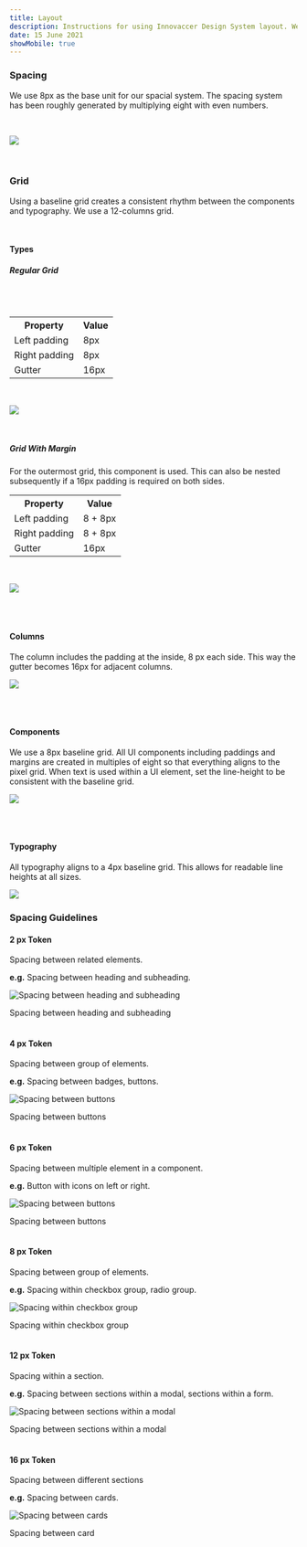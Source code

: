 ```yaml
---
title: Layout
description: Instructions for using Innovaccer Design System layout. We use 8px as the base unit for our spacial system.
date: 15 June 2021
showMobile: true
---
```


### Spacing

We use 8px as the base unit for our spacial system. The spacing system has been roughly generated by multiplying eight with even numbers.

<Message
  appearance='info'
  description='12px is an outlier to the rule. This special padding amount allows for better alignment of stacked items while giving elements enough room to breathe.'
/>

<br />

![](./images/spacing.png)

<br />

### Grid

Using a baseline grid creates a consistent rhythm between the components and typography. We use a 12-columns grid.

<br />

#### Types

##### Regular Grid
<br/>
<br/>

<table style={{width: "100%"}}>
  <tbody>
    <tr>
      <th style={{width:"50%",  textAlign: "left"}}>Property</th>
      <th style={{width:"50%",  textAlign: "left"}}>Value</th>
    </tr>
    <tr style={{verticalAlign: "top"}}>
      <td>Left padding</td>
      <td>8px</td>
    </tr>
    <tr style={{verticalAlign: "top"}}>
      <td>Right padding</td>
      <td>
          8px
      </td>
    </tr>
    <tr style={{verticalAlign: "top"}}>
      <td>Gutter</td>
      <td>16px</td>
    </tr>
  </tbody>
</table>


<br />

![](./images/grid-layout.jpeg)

<br />

##### Grid With Margin

For the outermost grid, this component is used. This can
also be nested subsequently if a 16px padding is required
on both sides.

<table style={{width: "100%"}}>
  <tbody>
    <tr>
      <th style={{width:"50%",  textAlign: "left"}}>Property</th>
      <th style={{width:"50%",  textAlign: "left"}}>Value</th>
    </tr>
    <tr style={{verticalAlign: "top"}}>
      <td>Left padding</td>
      <td>8 + 8px</td>
    </tr>
    <tr style={{verticalAlign: "top"}}>
      <td>Right padding</td>
      <td>8 + 8px </td>
    </tr>
    <tr style={{verticalAlign: "top"}}>
      <td>Gutter</td>
      <td>16px</td>
    </tr>
  </tbody>
</table>



<br />

![](./images/grid-margin.jpeg)

<br />
<br />

#### Columns

The column includes the padding at the inside, 8 px each side. This way the gutter becomes 16px for adjacent columns.

![](./images/grid-column.jpeg)

<br />
<br />

#### Components

We use a 8px baseline grid. All UI components including paddings and margins are created in multiples of eight so that everything aligns to the pixel grid.
When text is used within a UI element, set the line-height to be consistent with the baseline grid.

![](./images/baseline-grid.png)

<br />
<br />

#### Typography

All typography aligns to a 4px baseline grid. This allows for readable line heights at all sizes.

![](./images/typography.png)

### Spacing Guidelines

#### 2 px Token
Spacing between related elements.

**e.g.** Spacing between heading and subheading.


![Spacing between heading and subheading](./images/2pxtoken.png)
<Caption> Spacing between heading and subheading </Caption>

<br/>
<br/>

#### 4 px Token
Spacing between group of elements.

**e.g.** Spacing between badges, buttons.

![Spacing between buttons](./images/4pxtoken.png)
<Caption> Spacing between buttons </Caption>

<br/>
<br/>

#### 6 px Token
Spacing between multiple element in a component.

**e.g.** Button with icons on left or right.

![Spacing between buttons](./images/6pxtoken.png)
<Caption> Spacing between buttons </Caption>

<br/>
<br/>

#### 8 px Token
Spacing between group of elements.

**e.g.** Spacing within checkbox group, radio group.

![Spacing within checkbox group](./images/8pxtoken.png)
<Caption> Spacing within checkbox group </Caption>

<br/>
<br/>


#### 12 px Token
Spacing within a section.

**e.g.** Spacing between sections within a modal, sections within a form.

![Spacing between sections within a modal](./images/12pxtoken.png)
<Caption> Spacing between sections within a modal </Caption>

<br/>
<br/>


#### 16 px Token
Spacing between different sections

**e.g.** Spacing between cards.

![Spacing between cards](./images/16pxtoken.png)
<Caption> Spacing between card </Caption>



